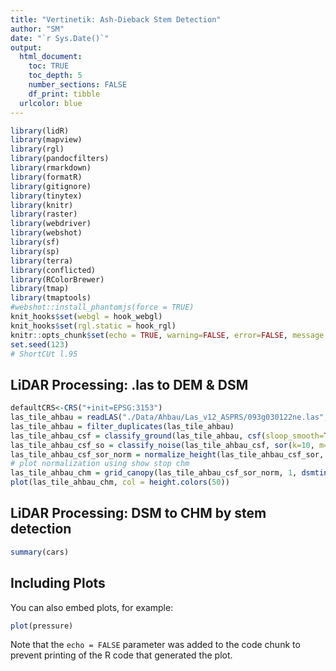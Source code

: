 ```yaml
---
title: "Vertinetik: Ash-Dieback Stem Detection"
author: "SM"
date: "`r Sys.Date()`"
output: 
  html_document:
    toc: TRUE
    toc_depth: 5
    number_sections: FALSE
    df_print: tibble
  urlcolor: blue
---
```



```r
library(lidR)
library(mapview)
library(rgl)
library(pandocfilters)
library(rmarkdown)
library(formatR)
library(gitignore)
library(tinytex)
library(knitr)
library(raster)
library(webdriver)
library(webshot)
library(sf)
library(sp)
library(terra)
library(conflicted)
library(RColorBrewer)
library(tmap)
library(tmaptools)
#webshot::install_phantomjs(force = TRUE)
knit_hooks$set(webgl = hook_webgl)
knit_hooks$set(rgl.static = hook_rgl)
knitr::opts_chunk$set(echo = TRUE, warning=FALSE, error=FALSE, message = FALSE)
set.seed(123)
# ShortCUt l.95
```

## LiDAR Processing: .las to DEM & DSM

```r
defaultCRS<-CRS("+init=EPSG:3153")
las_tile_ahbau = readLAS("./Data/Ahbau/Las_v12_ASPRS/093g030122ne.las", select = 'xyzr')
las_tile_ahbau = filter_duplicates(las_tile_ahbau)
las_tile_ahbau_csf = classify_ground(las_tile_ahbau, csf(sloop_smooth=TRUE, 0.5, 1))
las_tile_ahbau_csf_so = classify_noise(las_tile_ahbau_csf, sor(k=10, m=3))
las_tile_ahbau_csf_sor_norm = normalize_height(las_tile_ahbau_csf_sor, knnidw())
# plot normalization using show stop chm
las_tile_ahbau_chm = grid_canopy(las_tile_ahbau_csf_sor_norm, 1, dsmtin(8))
plot(las_tile_ahbau_chm, col = height.colors(50))
```


## LiDAR Processing: DSM to CHM by stem detection


```r
summary(cars)
```

## Including Plots

You can also embed plots, for example:

```r
plot(pressure)
```

Note that the `echo = FALSE` parameter was added to the code chunk to prevent printing of the R code that generated the plot.
